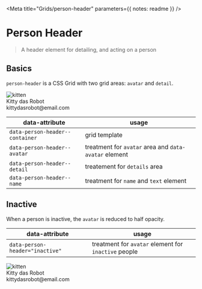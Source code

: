 


<Meta
  title="Grids/person-header"
  parameters={{ notes: readme }}
/>

# Person Header

> A header element for detailing, and acting on a person

## Basics

`person-header` is a CSS Grid with two grid areas: `avatar` and `detail`.

<Preview>
  <Story name="Basic">
    <div style={{ backgroundColor: "tomato" }}>
      <div data-person-header--container>
        <img src={image} alt="kitten" data-person-header--avatar data-avatar />
        <div data-person-header--detail>
          <div data-person-header--name data-text>Kitty das Robot</div>
          <div><span data-text>kittydasrobot@email.com</span></div>
        </div>
      </div>
    </div>
  </Story>
</Preview>

| data-attribute                   | usage |
|----------------------------------|---------------|
| `data-person-header--container` | grid template |
| `data-person-header--avatar`    | treatment for `avatar` area and `data-avatar` element |
| `data-person-header--detail`    | treatement for `details` area |
| `data-person-header--name`      | treatment for `name` and `text` element |


## Inactive

When a person is inactive, the `avatar` is reduced to half opacity.

| data-attribute  | usage |
|-----------------|---------------|
| `data-person-header="inactive"` | treatment for `avatar` element for `inactive` people |

<Preview>
  <Story name="Inactive">
    <div style={{ backgroundColor: "tomato" }}>
      <div data-person-header--container data-person-header="inactive">
        <img src={image} alt="kitten" data-person-header--avatar data-avatar />
        <div data-person-header--detail>
          <div data-person-header--name data-text>Kitty das Robot</div>
          <div><span data-text>kittydasrobot@email.com</span></div>
        </div>
      </div>
    </div>
  </Story>
</Preview>